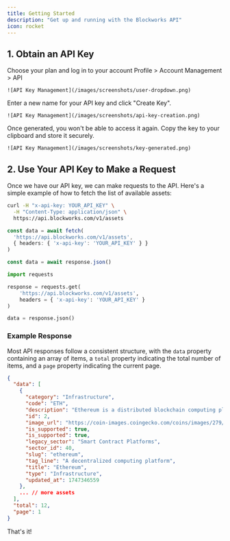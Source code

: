 ```yaml
---
title: Getting Started
description: "Get up and running with the Blockworks API"
icon: rocket
---
```


## 1. Obtain an API Key

<Accordion title="Complete Walkthrough">
<Steps>
  <Step title="Sign Up for a Blockworks Research Account">
    <Card title="Log in to your account"
      icon="key"
      href="https://app.blockworksresearch.com/settings/api-keys"
    >
      Choose your plan and log in to your account
    </Card>
  </Step>
  <Step title="Navigate to the API Key Management page">
    Profile > Account Management > API

    ![API Key Management](/images/screenshots/user-dropdown.png)
  </Step>
  <Step title="Create a New API Key">
    Enter a new name for your API key and click "Create Key".

    ![API Key Management](/images/screenshots/api-key-creation.png)
  </Step>
  <Step title="Save It Somewhere Safe">
    Once generated, you won't be able to access it again. Copy the key to your clipboard and store it securely.

    ![API Key Management](/images/screenshots/key-generated.png)
  </Step>
</Steps>
</Accordion>

## 2. Use Your API Key to Make a Request

Once we have our API key, we can make requests to the API.  Here's a simple example of how to fetch the list of available assets:

<CodeGroup>

```bash cURL
curl -H "x-api-key: YOUR_API_KEY" \
  -H "Content-Type: application/json" \
  https://api.blockworks.com/v1/assets
```

```typescript TypeScript
const data = await fetch(
  'https://api.blockworks.com/v1/assets',
  { headers: { 'x-api-key': 'YOUR_API_KEY' } }
)

const data = await response.json()
```

```python Python
import requests

response = requests.get(
    'https://api.blockworks.com/v1/assets',
    headers = { 'x-api-key': 'YOUR_API_KEY' }
)

data = response.json()
```

</CodeGroup>

### Example Response

Most API responses follow a consistent structure, with the `data` property containing an array of items,
a `total` property indicating the total number of items,
and a `page` property indicating the current page.

```json
{
  "data": [
    {
      "category": "Infrastructure",
      "code": "ETH",
      "description": "Ethereum is a distributed blockchain computing platform for smart...",
      "id": 2,
      "image_url": "https://coin-images.coingecko.com/coins/images/279/large/ethereum.png?1696501628",
      "is_supported": true,
      "is_supported": true,
      "legacy_sector": "Smart Contract Platforms",
      "sector_id": 40,
      "slug": "ethereum",
      "tag_line": "A decentralized computing platform",
      "title": "Ethereum",
      "type": "Infrastructure",
      "updated_at": 1747346559
    },
    ... // more assets
  ],
  "total": 12,
  "page": 1
}
```

That's it!